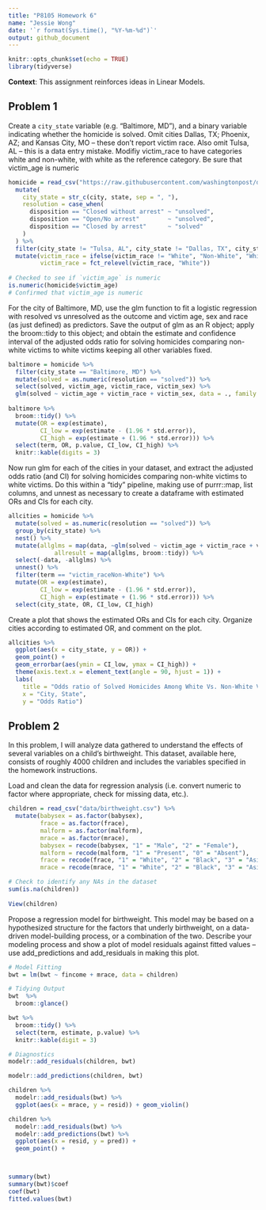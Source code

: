 ```yaml
---
title: "P8105 Homework 6"
name: "Jessie Wong"
date: '`r format(Sys.time(), "%Y-%m-%d")`'
output: github_document
---
```


```r
knitr::opts_chunk$set(echo = TRUE)
library(tidyverse)
```

**Context**: This assignment reinforces ideas in Linear Models.

## Problem 1 
Create a `city_state` variable (e.g. “Baltimore, MD”), and a binary variable indicating whether the homicide is solved. Omit cities Dallas, TX; Phoenix, AZ; and Kansas City, MO – these don’t report victim race. Also omit Tulsa, AL – this is a data entry mistake. Modifiy victim_race to have categories  white and non-white, with white as the reference category. Be sure that victim_age is numeric

```r
homicide = read_csv("https://raw.githubusercontent.com/washingtonpost/data-homicides/master/homicide-data.csv", na = c("", "NA", "Unknown")) %>%
  mutate(
    city_state = str_c(city, state, sep = ", "),
    resolution = case_when(
      disposition == "Closed without arrest" ~ "unsolved",
      disposition == "Open/No arrest"        ~ "unsolved",
      disposition == "Closed by arrest"      ~ "solved"
    )
  ) %>% 
  filter(city_state != "Tulsa, AL", city_state != "Dallas, TX", city_state != "Phoenix, AZ", city_state != "Kansas City, MO") %>%
  mutate(victim_race = ifelse(victim_race != "White", "Non-White", "White"), 
         victim_race = fct_relevel(victim_race, "White"))
  
# Checked to see if `victim_age` is numeric
is.numeric(homicide$victim_age)
# Confirmed that victim_age is numeric 
```

For the city of Baltimore, MD, use the glm function to fit a logistic regression with resolved vs unresolved as the outcome and victim age, sex and race (as just defined) as predictors. Save the output of glm as an R object; apply the broom::tidy to this object; and obtain the estimate and confidence interval of the adjusted odds ratio for solving homicides comparing non-white victims to white victims keeping all other variables fixed.
```r
baltimore = homicide %>%
  filter(city_state == "Baltimore, MD") %>%
  mutate(solved = as.numeric(resolution == "solved")) %>%
  select(solved, victim_age, victim_race, victim_sex) %>%
  glm(solved ~ victim_age + victim_race + victim_sex, data = ., family = binomial())
  
baltimore %>% 
  broom::tidy() %>% 
  mutate(OR = exp(estimate),
         CI_low = exp(estimate - (1.96 * std.error)),
         CI_high = exp(estimate + (1.96 * std.error))) %>%
  select(term, OR, p.value, CI_low, CI_high) %>% 
  knitr::kable(digits = 3) 
```

Now run glm for each of the cities in your dataset, and extract the adjusted odds ratio (and CI) for solving homicides comparing non-white victims to white victims. Do this within a “tidy” pipeline, making use of  purrr::map, list columns, and unnest as necessary to create a dataframe with estimated ORs and CIs for each city.
```r
allcities = homicide %>%
  mutate(solved = as.numeric(resolution == "solved")) %>%
  group_by(city_state) %>%
  nest() %>%
  mutate(allglms = map(data, ~glm(solved ~ victim_age + victim_race + victim_sex, data = ., family = binomial())),
             allresult = map(allglms, broom::tidy)) %>%
  select(-data, -allglms) %>%
  unnest() %>%
  filter(term == "victim_raceNon-White") %>%
  mutate(OR = exp(estimate), 
         CI_low = exp(estimate - (1.96 * std.error)),
         CI_high = exp(estimate + (1.96 * std.error))) %>%
  select(city_state, OR, CI_low, CI_high)
```

Create a plot that shows the estimated ORs and CIs for each city. Organize cities according to estimated OR, and comment on the plot.
```r
allcities %>%
  ggplot(aes(x = city_state, y = OR)) + 
  geom_point() +
  geom_errorbar(aes(ymin = CI_low, ymax = CI_high)) +
  theme(axis.text.x = element_text(angle = 90, hjust = 1)) +
  labs(
    title = "Odds ratio of Solved Homicides Among White Vs. Non-White Victims Across U.S. Cities",
    x = "City, State",
    y = "Odds Ratio")
```

## Problem 2
In this problem, I will analyze data gathered to understand the effects of several variables on a child’s birthweight. This dataset, available here, consists of roughly 4000 children and includes the variables specified in the homework instructions.

Load and clean the data for regression analysis (i.e. convert numeric to factor where appropriate, check for missing data, etc.).
```r
children = read_csv("data/birthweight.csv") %>% 
  mutate(babysex = as.factor(babysex),
         frace = as.factor(frace), 
         malform = as.factor(malform),
         mrace = as.factor(mrace),
         babysex = recode(babysex, "1" = "Male", "2" = "Female"),
         malform = recode(malform, "1" = "Present", "0" = "Absent"),
         frace = recode(frace, "1" = "White", "2" = "Black", "3" = "Asian", "4" = "Puerto Rican", "8" = "Other", "9" = "Unknown"),
         mrace = recode(mrace, "1" = "White", "2" = "Black", "3" = "Asian", "4" = "Puerto Rican", "8" = "Other"))

# Check to identify any NAs in the dataset
sum(is.na(children))
                                      
View(children)
```

Propose a regression model for birthweight. This model may be based on a hypothesized structure for the factors that underly birthweight, on a data-driven model-building process, or a combination of the two. Describe your modeling process and show a plot of model residuals against fitted values – use add_predictions and add_residuals in making this plot.
```r
# Model Fitting
bwt = lm(bwt ~ fincome + mrace, data = children)

# Tidying Output
bwt  %>%
  broom::glance()

bwt %>%
  broom::tidy() %>%
  select(term, estimate, p.value) %>%
  knitr::kable(digit = 3)

# Diagnostics
modelr::add_residuals(children, bwt)

modelr::add_predictions(children, bwt)

children %>% 
  modelr::add_residuals(bwt) %>% 
  ggplot(aes(x = mrace, y = resid)) + geom_violin()

children %>% 
  modelr::add_residuals(bwt) %>%
  modelr::add_predictions(bwt) %>%
  ggplot(aes(x = resid, y = pred)) + 
  geom_point() + 



summary(bwt)
summary(bwt)$coef
coef(bwt)
fitted.values(bwt)
```





